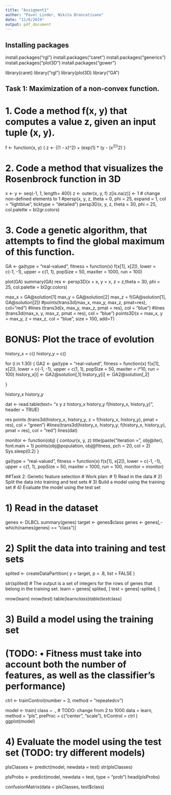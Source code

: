 ---
title: "Assigment1"
author: "Pavel Linder, Nikita Brancatisano"
date: "11/6/2019"
output: pdf_document
---

## Installing packages
install.packages("rgl")
install.packages("caret")
install.packages("generics")
install.packages("plot3D")
install.packages("gower")

library(caret)
library("rgl")
library(plot3D)
library("GA")

## Task 1: Maximization of a non-convex function.
# 1. Code a method f(x, y) that computes a value z, given an input tuple (x, y).
f <- function(x, y)  {
  z <- ((1 - x)^2) + (exp(1) * (y - (x^2))^2)
}

# 2. Code a method that visualizes the Rosenbrock function in 3D
x <- y <- seq(-1, 1, length= 400)
z <- outer(x, y, f)
z[is.na(z)] <- 1 # change non-defined elements to 1
#persp(x, y, z, theta = 0, phi = 25, expand = 1, col = "lightblue", ticktype = "detailed")
persp3D(x, y, z, theta = 30, phi = 25, col.palette = bl2gr.colors)

# 3. Code a genetic algorithm, that attempts to find the global maximum of this function. 
GA <- ga(type = "real-valued", 
         fitness =  function(x) f(x[1], x[2]),
         lower = c(-1, -1), upper = c(1, 1), 
         popSize = 50, maxiter = 1000, run = 100)


plot(GA)
summary(GA)
res <- persp3D(x = x, y = x, z = z,theta = 30, phi = 25, col.palette = bl2gr.colors)

max_x = GA@solution[1]
max_y = GA@solution[2]
max_z = f(GA@solution[1], GA@solution[2])
#points(trans3d(max_x, max_y, max_z, pmat=res), col="red")
#lines (trans3d(x, max_y, max_z, pmat = res), col = "blue")
#lines (trans3d(max_x, y, max_z, pmat = res), col = "blue")
points3D(x = max_x, y = max_y, z = max_z, col = "blue", size = 100, add=T)



# BONUS: Plot the trace of evolution
history_x = c()
history_y = c()

for (i in 1:30) {
    GA2 <- ga(type = "real-valued", 
         fitness =  function(x) f(x[1], x[2]),
         lower = c(-1, -1), upper = c(1, 1), 
         popSize = 50, maxiter = i*10, run = 100)
     history_x[i] <- GA2@solution[,1]
     history_y[i] <- GA2@solution[,2]

}	

history_x
history_y


dat <- read.table(text= "x y z 
history_x history_y f(history_x, history_y)", header = TRUE)

res
points (trans3d(history_x, history_y, z = f(history_x, history_y), pmat = res), col = "green")
#lines(trans3d(history_x, history_y, f(history_x, history_y), pmat = res), col = "red")
lines(dat)



monitor <- function(obj) 
{ 
  contour(x, y, z)
  title(paste("iteration =", obj@iter), font.main = 1)
  points(obj@population, obj@fitness, pch = 20, col = 2)
  Sys.sleep(0.2)
}


ga(type = "real-valued", 
         fitness =  function(x) f(x[1], x[2]),
         lower = c(-1, -1), upper = c(1, 1), 
         popSize = 50, maxiter = 1000, run = 100,
         monitor = monitor)


##Task 2: Genetic feature selection
# Work plan:
# 1) Read in the data
# 2) Split the data into training and test sets
# 3) Build a model using the training set
# 4) Evaluate the model using the test set

# 1) Read in the dataset 
genes <- DLBCL
summary(genes)
target <- genes$class
genes <- genes[,-which(names(genes) == "class")]

# 2) Split the data into training and test sets
splited <- createDataPartition(
  y = target,
  p = .8,
  list = FALSE
)

str(splited)    # The output is a set of integers for the rows of genes that belong in the training set.
learn = genes[ splited, ]
test = genes[-splited, ]

nrow(learn)
nrow(test)
table(learn$class)
table(test$class)

# 3) Build a model using the training set 
# (TODO: • Fitness must take into account both the number of features, as well as the classifier’s performance)
ctrl <- trainControl(number = 3,
                     method = "repeatedcv")
                     
model <- train(
  class ~ .,   # TODO: change from 2 to 1000
  data = learn,
  method = "pls",
  preProc = c("center", "scale"),
  trControl = ctrl
)
ggplot(model)


# 4) Evaluate the model using the test set (TODO: try different models)
plsClasses <- predict(model, newdata = test)
str(plsClasses)

plsProbs <- predict(model, newdata = test, type = "prob")
head(plsProbs)

confusionMatrix(data = plsClasses, test$class)

